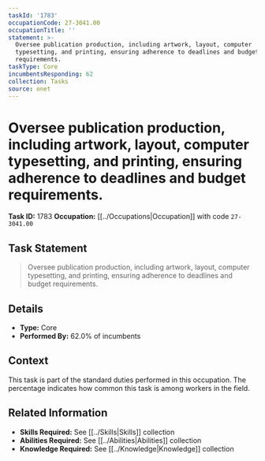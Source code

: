 ```yaml
---
taskId: '1783'
occupationCode: 27-3041.00
occupationTitle: ''
statement: >-
  Oversee publication production, including artwork, layout, computer
  typesetting, and printing, ensuring adherence to deadlines and budget
  requirements.
taskType: Core
incumbentsResponding: 62
collection: Tasks
source: onet
---
```

# Oversee publication production, including artwork, layout, computer typesetting, and printing, ensuring adherence to deadlines and budget requirements.

**Task ID:** 1783
**Occupation:** [[../Occupations|Occupation]] with code `27-3041.00`

## Task Statement

> Oversee publication production, including artwork, layout, computer typesetting, and printing, ensuring adherence to deadlines and budget requirements.

## Details

- **Type:** Core
- **Performed By:** 62.0% of incumbents

## Context

This task is part of the standard duties performed in this occupation. The percentage indicates how common this task is among workers in the field.

## Related Information

- **Skills Required:** See [[../Skills|Skills]] collection
- **Abilities Required:** See [[../Abilities|Abilities]] collection
- **Knowledge Required:** See [[../Knowledge|Knowledge]] collection
